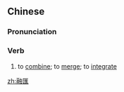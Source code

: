 {{also|融汇}}
==Chinese==
{{zh-forms|s=融汇}}

===Pronunciation===
{{zh-pron
|m=rónghuì
|c=jung4 wui6
|cat=v
}}

===Verb===
{{zh-verb}}

# to [[combine]]; to [[merge]]; to [[integrate]]

[[zh:融匯]]